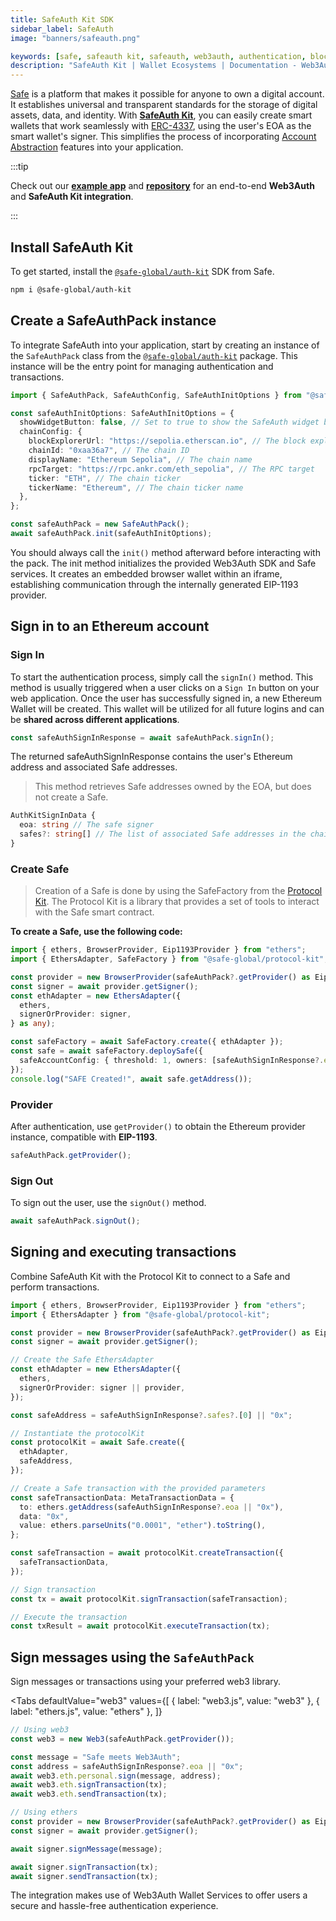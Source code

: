 ```yaml
---
title: SafeAuth Kit SDK
sidebar_label: SafeAuth
image: "banners/safeauth.png"

keywords: [safe, safeauth kit, safeauth, web3auth, authentication, blockchain]
description: "SafeAuth Kit | Wallet Ecosystems | Documentation - Web3Auth"
---
```



[Safe](https://safe.global/) is a platform that makes it possible for anyone to own a digital
account. It establishes universal and transparent standards for the storage of digital assets, data,
and identity. With **[SafeAuth Kit](https://www.npmjs.com/package/@safe-global/auth-kit)**, you can
easily create smart wallets that work seamlessly with
[ERC-4337](https://eips.ethereum.org/EIPS/eip-4337), using the user's EOA as the smart wallet's
signer. This simplifies the process of incorporating
[Account Abstraction](https://ethereum.org/en/roadmap/account-abstraction/) features into your
application.

:::tip

Check out our [**example app**](https://w3a-safe-demo.vercel.app/) and
[**repository**](https://github.com/Web3Auth/wallet-ecosystems-examples/tree/main/safeauth-embed/safe-react-example)
for an end-to-end **Web3Auth** and **SafeAuth Kit integration**.

:::

## Install SafeAuth Kit

To get started, install the
[`@safe-global/auth-kit`](https://www.npmjs.com/package/@safe-global/auth-kit) SDK from Safe.

```bash
npm i @safe-global/auth-kit
```

## Create a SafeAuthPack instance

To integrate SafeAuth into your application, start by creating an instance of the `SafeAuthPack`
class from the [`@safe-global/auth-kit`](https://www.npmjs.com/package/@safe-global/auth-kit)
package. This instance will be the entry point for managing authentication and transactions.

```typescript
import { SafeAuthPack, SafeAuthConfig, SafeAuthInitOptions } from "@safe-global/auth-kit";

const safeAuthInitOptions: SafeAuthInitOptions = {
  showWidgetButton: false, // Set to true to show the SafeAuth widget button
  chainConfig: {
    blockExplorerUrl: "https://sepolia.etherscan.io", // The block explorer URL
    chainId: "0xaa36a7", // The chain ID
    displayName: "Ethereum Sepolia", // The chain name
    rpcTarget: "https://rpc.ankr.com/eth_sepolia", // The RPC target
    ticker: "ETH", // The chain ticker
    tickerName: "Ethereum", // The chain ticker name
  },
};

const safeAuthPack = new SafeAuthPack();
await safeAuthPack.init(safeAuthInitOptions);
```

You should always call the `init()` method afterward before interacting with the pack. The init
method initializes the provided Web3Auth SDK and Safe services. It creates an embedded browser
wallet within an iframe, establishing communication through the internally generated EIP-1193
provider.

## Sign in to an Ethereum account

### Sign In

To start the authentication process, simply call the `signIn()` method. This method is usually
triggered when a user clicks on a `Sign In` button on your web application. Once the user has
successfully signed in, a new Ethereum Wallet will be created. This wallet will be utilized for all
future logins and can be **shared across different applications**.

```typescript
const safeAuthSignInResponse = await safeAuthPack.signIn();
```

The returned safeAuthSignInResponse contains the user's Ethereum address and associated Safe
addresses.

> This method retrieves Safe addresses owned by the EOA, but does not create a Safe.

```typescript
AuthKitSignInData {
  eoa: string // The safe signer
  safes?: string[] // The list of associated Safe addresses in the chain
}
```

### Create Safe

> Creation of a Safe is done by using the SafeFactory from the
> [Protocol Kit](https://www.npmjs.com/package/@safe-global/protocol-kit). The Protocol Kit is a
> library that provides a set of tools to interact with the Safe smart contract.

**To create a Safe, use the following code:**

```typescript
import { ethers, BrowserProvider, Eip1193Provider } from "ethers";
import { EthersAdapter, SafeFactory } from "@safe-global/protocol-kit";

const provider = new BrowserProvider(safeAuthPack?.getProvider() as Eip1193Provider);
const signer = await provider.getSigner();
const ethAdapter = new EthersAdapter({
  ethers,
  signerOrProvider: signer,
} as any);

const safeFactory = await SafeFactory.create({ ethAdapter });
const safe = await safeFactory.deploySafe({
  safeAccountConfig: { threshold: 1, owners: [safeAuthSignInResponse?.eoa as string] },
});
console.log("SAFE Created!", await safe.getAddress());
```

### Provider

After authentication, use `getProvider()` to obtain the Ethereum provider instance, compatible with
**EIP-1193**.

```typescript
safeAuthPack.getProvider();
```

### Sign Out

To sign out the user, use the `signOut()` method.

```typescript
await safeAuthPack.signOut();
```

## Signing and executing transactions

Combine SafeAuth Kit with the Protocol Kit to connect to a Safe and perform transactions.

```typescript
import { ethers, BrowserProvider, Eip1193Provider } from "ethers";
import { EthersAdapter } from "@safe-global/protocol-kit";

const provider = new BrowserProvider(safeAuthPack?.getProvider() as Eip1193Provider);
const signer = await provider.getSigner();

// Create the Safe EthersAdapter
const ethAdapter = new EthersAdapter({
  ethers,
  signerOrProvider: signer || provider,
});

const safeAddress = safeAuthSignInResponse?.safes?.[0] || "0x";

// Instantiate the protocolKit
const protocolKit = await Safe.create({
  ethAdapter,
  safeAddress,
});

// Create a Safe transaction with the provided parameters
const safeTransactionData: MetaTransactionData = {
  to: ethers.getAddress(safeAuthSignInResponse?.eoa || "0x"),
  data: "0x",
  value: ethers.parseUnits("0.0001", "ether").toString(),
};

const safeTransaction = await protocolKit.createTransaction({
  safeTransactionData,
});

// Sign transaction
const tx = await protocolKit.signTransaction(safeTransaction);

// Execute the transaction
const txResult = await protocolKit.executeTransaction(tx);
```

## Sign messages using the `SafeAuthPack`

Sign messages or transactions using your preferred web3 library.

<Tabs
  defaultValue="web3"
  values={[
    { label: "web3.js", value: "web3" },
    { label: "ethers.js", value: "ethers" },
  ]}
>
<TabItem value="web3">

```typescript
// Using web3
const web3 = new Web3(safeAuthPack.getProvider());

const message = "Safe meets Web3Auth";
const address = safeAuthSignInResponse?.eoa || "0x";
await web3.eth.personal.sign(message, address);
await web3.eth.signTransaction(tx);
await web3.eth.sendTransaction(tx);
```

</TabItem>
<TabItem value="ethers">

```typescript
// Using ethers
const provider = new BrowserProvider(safeAuthPack?.getProvider() as Eip1193Provider);
const signer = await provider.getSigner();

await signer.signMessage(message);

await signer.signTransaction(tx);
await signer.sendTransaction(tx);
```

</TabItem>
</Tabs>

The integration makes use of Web3Auth Wallet Services to offer users a secure and hassle-free
authentication experience.
